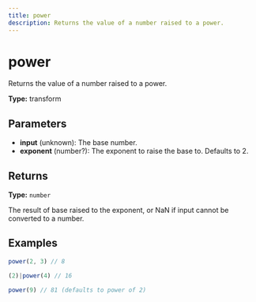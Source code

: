 ```yaml
---
title: power
description: Returns the value of a number raised to a power.
---
```


# power

Returns the value of a number raised to a power.

**Type:** transform

## Parameters

- **input** (unknown): The base number.
- **exponent** (number?): The exponent to raise the base to. Defaults to 2.

## Returns

**Type:** `number`

The result of base raised to the exponent, or NaN if input cannot be converted to a number.

## Examples

```javascript
power(2, 3) // 8
```

```javascript
(2)|power(4) // 16
```

```javascript
power(9) // 81 (defaults to power of 2)
```
